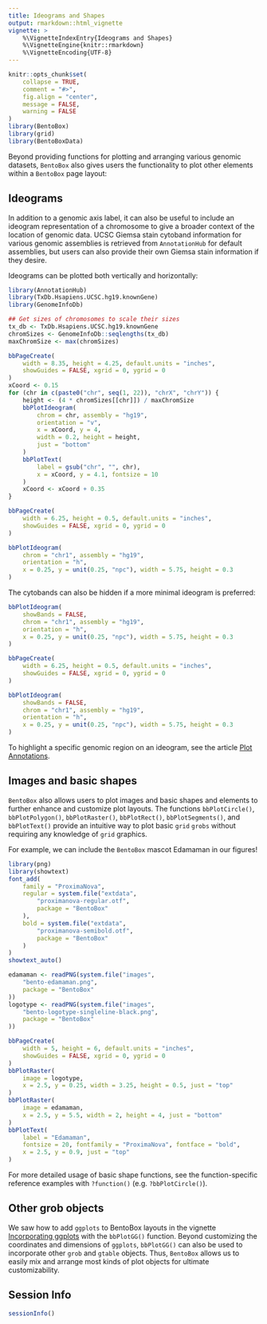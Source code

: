 ```yaml
---
title: Ideograms and Shapes
output: rmarkdown::html_vignette
vignette: >
    %\VignetteIndexEntry{Ideograms and Shapes}
    %\VignetteEngine{knitr::rmarkdown}
    %\VignetteEncoding{UTF-8}
---
```


```r
knitr::opts_chunk$set(
    collapse = TRUE,
    comment = "#>",
    fig.align = "center",
    message = FALSE,
    warning = FALSE
)
library(BentoBox)
library(grid)
library(BentoBoxData)
```

Beyond providing functions for plotting and arranging various genomic 
datasets, `BentoBox` also gives users the functionality to plot other elements
within a `BentoBox` page layout:

## Ideograms

In addition to a genomic axis label, it can also be useful to include an 
ideogram representation of a chromosome to give a broader context of the 
location of genomic data. UCSC Giemsa stain cytoband information for various 
genomic assemblies is retrieved from `AnnotationHub` for default assemblies, 
but users can also provide their own Giemsa stain information if they desire.

Ideograms can be plotted both vertically and horizontally:
```r
library(AnnotationHub)
library(TxDb.Hsapiens.UCSC.hg19.knownGene)
library(GenomeInfoDb)

## Get sizes of chromosomes to scale their sizes
tx_db <- TxDb.Hsapiens.UCSC.hg19.knownGene
chromSizes <- GenomeInfoDb::seqlengths(tx_db)
maxChromSize <- max(chromSizes)

bbPageCreate(
    width = 8.35, height = 4.25, default.units = "inches",
    showGuides = FALSE, xgrid = 0, ygrid = 0
)
xCoord <- 0.15
for (chr in c(paste0("chr", seq(1, 22)), "chrX", "chrY")) {
    height <- (4 * chromSizes[[chr]]) / maxChromSize
    bbPlotIdeogram(
        chrom = chr, assembly = "hg19",
        orientation = "v",
        x = xCoord, y = 4,
        width = 0.2, height = height,
        just = "bottom"
    )
    bbPlotText(
        label = gsub("chr", "", chr),
        x = xCoord, y = 4.1, fontsize = 10
    )
    xCoord <- xCoord + 0.35
}
```

```r
bbPageCreate(
    width = 6.25, height = 0.5, default.units = "inches",
    showGuides = FALSE, xgrid = 0, ygrid = 0
)

bbPlotIdeogram(
    chrom = "chr1", assembly = "hg19",
    orientation = "h",
    x = 0.25, y = unit(0.25, "npc"), width = 5.75, height = 0.3
)
```

The cytobands can also be hidden if a more minimal ideogram is preferred:

```r
bbPlotIdeogram(
    showBands = FALSE,
    chrom = "chr1", assembly = "hg19",
    orientation = "h",
    x = 0.25, y = unit(0.25, "npc"), width = 5.75, height = 0.3
)
```

```r
bbPageCreate(
    width = 6.25, height = 0.5, default.units = "inches",
    showGuides = FALSE, xgrid = 0, ygrid = 0
)

bbPlotIdeogram(
    showBands = FALSE,
    chrom = "chr1", assembly = "hg19",
    orientation = "h",
    x = 0.25, y = unit(0.25, "npc"), width = 5.75, height = 0.3
)
```

To highlight a specific genomic region on an ideogram, see the 
article [Plot Annotations](annotations.html#genomic-region-highlights-and-zooms-1). 

## Images and basic shapes

`BentoBox` also allows users to plot images and basic shapes and elements to 
further enhance and customize plot layouts. The functions `bbPlotCircle()`, 
`bbPlotPolygon()`, `bbPlotRaster()`, `bbPlotRect()`, `bbPlotSegments()`, 
and `bbPlotText()` provide an intuitive way to plot basic `grid` `grobs` 
without requiring any knowledge of `grid` graphics.

For example, we can include the `BentoBox` mascot Edamaman in our figures!

```r
library(png)
library(showtext)
font_add(
    family = "ProximaNova",
    regular = system.file("extdata",
        "proximanova-regular.otf",
        package = "BentoBox"
    ),
    bold = system.file("extdata",
        "proximanova-semibold.otf",
        package = "BentoBox"
    )
)
showtext_auto()

edamaman <- readPNG(system.file("images",
    "bento-edamaman.png",
    package = "BentoBox"
))
logotype <- readPNG(system.file("images",
    "bento-logotype-singleline-black.png",
    package = "BentoBox"
))

bbPageCreate(
    width = 5, height = 6, default.units = "inches",
    showGuides = FALSE, xgrid = 0, ygrid = 0
)
bbPlotRaster(
    image = logotype,
    x = 2.5, y = 0.25, width = 3.25, height = 0.5, just = "top"
)
bbPlotRaster(
    image = edamaman,
    x = 2.5, y = 5.5, width = 2, height = 4, just = "bottom"
)
bbPlotText(
    label = "Edamaman",
    fontsize = 20, fontfamily = "ProximaNova", fontface = "bold",
    x = 2.5, y = 0.9, just = "top"
)
```

For more detailed usage of basic shape functions, see the function-specific 
reference examples with `?function()` (e.g. `?bbPlotCircle()`).

## Other grob objects

We saw how to add `ggplots` to BentoBox layouts in the 
vignette [Incorporating ggplots](incoporating_ggplots.html) with the
`bbPlotGG()` function. Beyond customizing the coordinates and dimensions of
`ggplots`, `bbPlotGG()` can also be used to incorporate other `grob` and
`gtable` objects. Thus, `BentoBox` allows us to easily mix and arrange most
kinds of plot objects for ultimate customizability.

## Session Info
```r
sessionInfo()
```